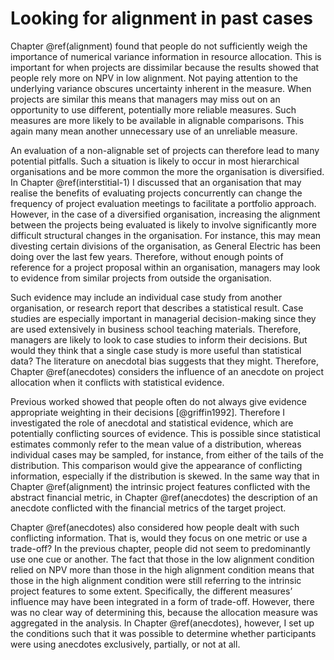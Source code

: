 # Looking for alignment in past cases {#interstitial-2}

Chapter \@ref(alignment) found that people do not sufficiently weigh the
importance of numerical variance information in resource allocation. This is
important for when projects are dissimilar because the results showed that
people rely more on NPV in low alignment. Not paying attention to the underlying
variance obscures uncertainty inherent in the measure. When projects are similar
this means that managers may miss out on an opportunity to use different,
potentially more reliable measures. Such measures are more likely to be
available in alignable comparisons. This again many mean another unnecessary use
of an unreliable measure.

An evaluation of a non-alignable set of projects can therefore lead to many
potential pitfalls. Such a situation is likely to occur in most hierarchical
organisations and be more common the more the organisation is diversified. In
Chapter \@ref(interstitial-1) I discussed that an organisation that may realise
the benefits of evaluating projects concurrently can change the frequency of
project evaluation meetings to facilitate a portfolio approach. However, in the
case of a diversified organisation, increasing the alignment between the
projects being evaluated is likely to involve significantly more difficult
structural changes in the organisation. For instance, this may mean divesting
certain divisions of the organisation, as General Electric has been doing over
the last few years. Therefore, without enough points of reference for a project
proposal within an organisation, managers may look to evidence from similar
projects from outside the organisation.

Such evidence may include an individual case study from another organisation, or
research report that describes a statistical result. Case studies are especially
important in managerial decision-making since they are used extensively in
business school teaching materials. Therefore, managers are likely to look to
case studies to inform their decisions. But would they think that a single case
study is more useful than statistical data? The literature on anecdotal bias
suggests that they might. Therefore, Chapter \@ref(anecdotes) considers the
influence of an anecdote on project allocation when it conflicts with
statistical evidence.

Previous worked showed that people often do not always give evidence appropriate
weighting in their decisions [@griffin1992]. Therefore I investigated the role
of anecdotal and statistical evidence, which are potentially conflicting sources
of evidence. This is possible since statistical estimates commonly refer to the
mean value of a distribution, whereas individual cases may be sampled, for
instance, from either of the tails of the distribution. This comparison would
give the appearance of conflicting information, especially if the distribution
is skewed. In the same way that in Chapter \@ref(alignment) the intrinsic
project features conflicted with the abstract financial metric, in
Chapter \@ref(anecdotes) the description of an anecdote conflicted with the
financial metrics of the target project.

Chapter \@ref(anecdotes) also considered how people dealt with such conflicting
information. That is, would they focus on one metric or use a trade-off? In the
previous chapter, people did not seem to predominantly use one cue or another.
The fact that those in the low alignment condition relied on NPV more than those
in the high alignment condition means that those in the high alignment condition
were still referring to the intrinsic project features to some extent.
Specifically, the different measures' influence may have been integrated in a
form of trade-off. However, there was no clear way of determining this, because
the allocation measure was aggregated in the analysis. In
Chapter \@ref(anecdotes), however, I set up the conditions such that it was
possible to determine whether participants were using anecdotes exclusively,
partially, or not at all.
